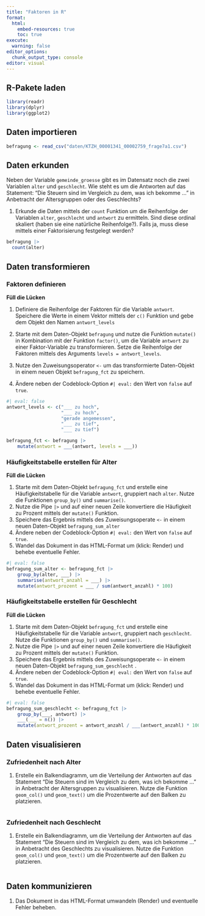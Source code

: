 ```yaml
---
title: "Faktoren in R"
format:
  html:
    embed-resources: true
    toc: true
execute:
  warning: false
editor_options: 
  chunk_output_type: console
editor: visual
---
```


## R-Pakete laden

```r
library(readr)
library(dplyr)
library(ggplot2)
```

## Daten importieren

```r
befragung <- read_csv("daten/KTZH_00001341_00002759_frage7a1.csv")
```

## Daten erkunden

Neben der Variable `gemeinde_groesse` gibt es im Datensatz noch die zwei Variablen `alter` und `geschlecht`. Wie steht es um die Antworten auf das Statement: "Die Steuern sind im Vergleich zu dem, was ich bekomme ..." in Anbetracht der Altersgruppen oder des Geschlechts?

1.  Erkunde die Daten mittels der `count` Funktion um die Reihenfolge der Variablen `alter`, `geschlecht` und `antwort` zu ermitteln. Sind diese ordinal skaliert (haben sie eine natürliche Reihenfolge?). Falls ja, muss diese mittels einer Faktorisierung festgelegt werden?

```r
befragung |> 
  count(alter)

```

## Daten transformieren

### Faktoren definieren

**Füll die Lücken**

1.  Definiere die Reihenfolge der Faktoren für die Variable `antwort`. Speichere die Werte in einem Vektor mittels der `c()` Funktion und gebe dem Objekt den Namen `antwort_levels`

2.  Starte mit dem Daten-Objekt `befragung` und nutze die Funktion `mutate()` in Kombination mit der Funktion `factor()`, um die Variable `antwort` zu einer Faktor-Variable zu transformieren. Setze die Reihenfolge der Faktoren mittels des Arguments `levels = antwort_levels`.

3.  Nutze den Zuweisungsoperator `<-` um das transformierte Daten-Objekt in einem neuen Objekt `befragung_fct` zu speichern.

4.  Ändere neben der Codeblock-Option `#| eval:` den Wert von `false` auf `true`.

```r
#| eval: false
antwort_levels <- c("___ zu hoch", 
                    "___ zu hoch", 
                    "gerade angemessen", 
                    "___ zu tief", 
                    "___ zu tief")

befragung_fct <- befragung |>
    mutate(antwort = ___(antwort, levels = ___)) 
```

### Häufigkeitstabelle erstellen für Alter

**Füll die Lücken**

1.  Starte mit dem Daten-Objekt `befragung_fct` und erstelle eine Häufigkeitstabelle für die Variable `antwort`, gruppiert nach `alter`. Nutze die Funktionen `group_by()` und `summarise()`.
2.  Nutze die Pipe `|>` und auf einer neuen Zeile konvertiere die Häufigkeit zu Prozent mittels der `mutate()` Funktion.
3.  Speichere das Ergebnis mittels des Zuweisungsoperate `<-` in einem neuen Daten-Objekt `befragung_sum_alter`
4.  Ändere neben der Codeblock-Option `#| eval:` den Wert von `false` auf `true`.
5.  Wandel das Dokument in das HTML-Format um (klick: Render) und behebe eventuelle Fehler.

```r
#| eval: false
befragung_sum_alter <- befragung_fct |> 
    group_by(alter, ___) |> 
    summarise(antwort_anzahl = ___) |> 
    mutate(antwort_prozent = ___ / sum(antwort_anzahl) * 100)
```

### Häufigkeitstabelle erstellen für Geschlecht

**Füll die Lücken**

1.  Starte mit dem Daten-Objekt `befragung_fct` und erstelle eine Häufigkeitstabelle für die Variable `antwort`, gruppiert nach `geschlecht`. Nutze die Funktionen `group_by()` und `summarise()`.
2.  Nutze die Pipe `|>` und auf einer neuen Zeile konvertiere die Häufigkeit zu Prozent mittels der `mutate()` Funktion.
3.  Speichere das Ergebnis mittels des Zuweisungsoperate `<-` in einem neuen Daten-Objekt `befragung_sum_geschlecht` .
4.  Ändere neben der Codeblock-Option `#| eval:` den Wert von `false` auf `true`.
5.  Wandel das Dokument in das HTML-Format um (klick: Render) und behebe eventuelle Fehler.

```r
#| eval: false
befragung_sum_geschlecht <- befragung_fct |> 
    group_by(___, antwort) |> 
    ___(___ = n()) |> 
    mutate(antwort_prozent = antwort_anzahl / ___(antwort_anzahl) * 100)
```

## Daten visualisieren

### Zufriedenheit nach Alter

1.  Erstelle ein Balkendiagramm, um die Verteilung der Antworten auf das Statement "Die Steuern sind im Vergleich zu dem, was ich bekomme ..." in Anbetracht der Altersgruppen zu visualisieren. Nutze die Funktion `geom_col()` und `geom_text()` um die Prozentwerte auf den Balken zu platzieren.

```r

```

### Zufriedenheit nach Geschlecht

1.  Erstelle ein Balkendiagramm, um die Verteilung der Antworten auf das Statement "Die Steuern sind im Vergleich zu dem, was ich bekomme ..." in Anbetracht des Geschlechts zu visualisieren. Nutze die Funktion `geom_col()` und `geom_text()` um die Prozentwerte auf den Balken zu platzieren.

```r

```

## Daten kommunizieren

1.  Das Dokument in das HTML-Format umwandeln (Render) und eventuelle Fehler beheben.
